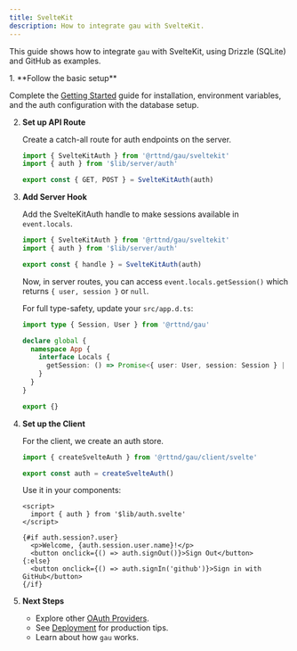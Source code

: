 ```yaml
---
title: SvelteKit
description: How to integrate gau with SvelteKit.
---
```



This guide shows how to integrate `gau` with SvelteKit, using Drizzle (SQLite) and GitHub as examples.

<Steps>
1. **Follow the basic setup**

   Complete the [Getting Started](/guides/getting-started) guide for installation, environment variables, and the auth configuration with the database setup.

2. **Set up API Route**

   Create a catch-all route for auth endpoints on the server.

   ```ts title="src/routes/api/auth/[...gau]/+server.ts"
   import { SvelteKitAuth } from '@rttnd/gau/sveltekit'
   import { auth } from '$lib/server/auth'

   export const { GET, POST } = SvelteKitAuth(auth)
   ```

3. **Add Server Hook**

   Add the SvelteKitAuth handle to make sessions available in `event.locals`.

   ```ts title="src/hooks.server.ts"
   import { SvelteKitAuth } from '@rttnd/gau/sveltekit'
   import { auth } from '$lib/server/auth'

   export const { handle } = SvelteKitAuth(auth)
   ```

   Now, in server routes, you can access `event.locals.getSession()` which returns `{ user, session }` or `null`.

   For full type-safety, update your `src/app.d.ts`:

   ```ts title="src/app.d.ts"
   import type { Session, User } from '@rttnd/gau'

   declare global {
     namespace App {
       interface Locals {
         getSession: () => Promise<{ user: User, session: Session } | null>
       }
     }
   }

   export {}
   ```

4. **Set up the Client**

   For the client, we create an auth store.

   ```ts title="src/lib/auth.svelte.ts"
   import { createSvelteAuth } from '@rttnd/gau/client/svelte'

   export const auth = createSvelteAuth()
   ```

   Use it in your components:

   ```svelte title="+page.svelte"
   <script>
     import { auth } from '$lib/auth.svelte'
   </script>

   {#if auth.session?.user}
     <p>Welcome, {auth.session.user.name}!</p>
     <button onclick={() => auth.signOut()}>Sign Out</button>
   {:else}
     <button onclick={() => auth.signIn('github')}>Sign in with GitHub</button>
   {/if}
   ```

5. **Next Steps**

   - Explore other [OAuth Providers](/oauth-providers).
   - See [Deployment](/guides/deployment) for production tips.
   - Learn about how `gau` works.
</Steps> 